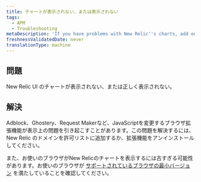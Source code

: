 ```yaml
---
title: チャートが表示されない、または表示されない
tags:
  - APM
  - Troubleshooting
metaDescription: 'If you have problems with New Relic''s charts, add our site to the allow list in your ad blocker, or upgrade your browser.'
freshnessValidatedDate: never
translationType: machine
---
```


## 問題

New Relic UI のチャートが表示されない、または正しく表示されない。

## 解決

Adblock、Ghostery、Request Makerなど、JavaScriptを変更するブラウザ拡張機能が表示上の問題を引き起こすことがあります。この問題を解決するには、New Relic のドメインを許可リストに追加するか、拡張機能をアンインストールしてください。

また、お使いのブラウザがNew Relicのチャートを表示するには古すぎる可能性があります。お使いのブラウザが [サポートされているブラウザの最小バージョン](/docs/apm/new-relic-apm/getting-started/supported-browsers) を満たしていることを確認してください。